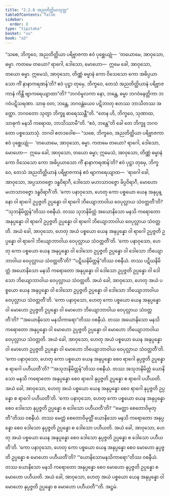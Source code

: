 ```yaml
---
title: "2.2.8 အညတိတ္ထိယသုတ္တ"
tableOfContents: false
sidebar:
  order: 8
type: "tipitaka"
basket: "su"
book: "a3"
---
```



<DynamicBreadcrumb />

<Division number="69" book="a3" e="ch" v="15" p="199">

<Paragraph number="588" book="a3">
“သစေ, ဘိက္ခဝေ, အညတိတ္ထိယာ ပရိဗ္ဗာဇကာ ဧဝံ ပုစ္ဆေယျုံ—  ‘တယောမေ, အာဝုသော, ဓမ္မာ. ကတမေ တယော? ရာဂေါ, ဒေါသော, မောဟော—  ဣမေ ခေါ, အာဝုသော, တယော ဓမ္မာ. ဣမေသံ, အာဝုသော, တိဏ္ဏံ ဓမ္မာနံ ကော ဝိသေသော ကော အဓိပ္ပယာသော ကိံ နာနာကရဏန်’တိ? ဧဝံ ပုဋ္ဌာ တုမှေ, ဘိက္ခဝေ, တေသံ အညတိတ္ထိယာနံ ပရိဗ္ဗာဇကာနံ ကိန္တိ ဗျာကရေယျာထာ”တိ? “ဘဂဝံမူလကာ နော, ဘန္တေ, ဓမ္မာ ဘဂဝံနေတ္တိကာ ဘဂဝံပဋိသရဏာ. သာဓု ဝတ, ဘန္တေ, ဘဂဝန္တံယေဝ ပဋိဘာတု ဧတဿ ဘာသိတဿ အတ္ထော. ဘဂဝတော သုတွာ ဘိက္ခူ ဓာရေဿန္တီ”တိ. “တေန ဟိ, ဘိက္ခဝေ, သုဏာထ, သာဓုကံ မနသိ ကရောထ, ဘာသိဿာမီ”တိ. “ဧဝံ, ဘန္တေ”တိ ခေါ တေ ဘိက္ခူ ဘဂဝတော ပစ္စဿောသုံ. ဘဂဝါ ဧတဒဝေါစ—
</Paragraph>

<Paragraph number="589" book="a3">
“သစေ, ဘိက္ခဝေ, အညတိတ္ထိယာ ပရိဗ္ဗာဇကာ ဧဝံ ပုစ္ဆေယျုံ—  ‘တယောမေ, အာဝုသော, ဓမ္မာ. ကတမေ တယော? ရာဂေါ, ဒေါသော, မောဟော—  ဣမေ ခေါ, အာဝုသော, တယော ဓမ္မာ; ဣမေသံ, အာဝုသော, တိဏ္ဏံ ဓမ္မာနံ ကော ဝိသေသော ကော အဓိပ္ပယာသော ကိံ နာနာကရဏန်’တိ? ဧဝံ ပုဋ္ဌာ တုမှေ, ဘိက္ခဝေ, တေသံ အညတိတ္ထိယာနံ ပရိဗ္ဗာဇကာနံ ဧဝံ ဗျာကရေယျာထ—  ‘ရာဂေါ ခေါ, အာဝုသော, အပ္ပသာဝဇ္ဇော ဒန္ဓဝိရာဂီ, ဒေါသော မဟာသာဝဇ္ဇော ခိပ္ပဝိရာဂီ, မောဟော မဟာသာဝဇ္ဇော ဒန္ဓဝိရာဂီ’တိ.
</Paragraph>

<Paragraph number="590" book="a3">
‘ကော ပနာဝုသော, ဟေတု ကော ပစ္စယော ယေန အနုပ္ပန္နော ဝါ ရာဂေါ ဥပ္ပဇ္ဇတိ ဥပ္ပန္နော ဝါ ရာဂေါ ဘိယျောဘာဝါယ ဝေပုလ္လာယ သံဝတ္တတီ’တိ? ‘“သုဘနိမိတ္တန်”တိဿ ဝစနီယံ. တဿ သုဘနိမိတ္တံ အယောနိသော မနသိ ကရောတော အနုပ္ပန္နော ဝါ ရာဂေါ ဥပ္ပဇ္ဇတိ ဥပ္ပန္နော ဝါ ရာဂေါ ဘိယျောဘာဝါယ ဝေပုလ္လာယ သံဝတ္တတိ. အယံ ခေါ, အာဝုသော, ဟေတု အယံ ပစ္စယော ယေန အနုပ္ပန္နော ဝါ ရာဂေါ ဥပ္ပဇ္ဇတိ ဥပ္ပန္နော ဝါ ရာဂေါ ဘိယျောဘာဝါယ ဝေပုလ္လာယ သံဝတ္တတီ’တိ.
</Paragraph>

<Paragraph number="591" book="a3">
‘ကော ပနာဝုသော, ဟေတု ကော ပစ္စယော ယေန အနုပ္ပန္နော ဝါ ဒေါသော ဥပ္ပဇ္ဇတိ ဥပ္ပန္နော ဝါ ဒေါသော ဘိယျောဘာဝါယ ဝေပုလ္လာယ သံဝတ္တတီ’တိ? ‘“ပဋိဃနိမိတ္တန်”တိဿ ဝစနီယံ. တဿ ပဋိဃနိမိတ္တံ အယောနိသော မနသိ ကရောတော အနုပ္ပန္နော ဝါ ဒေါသော ဥပ္ပဇ္ဇတိ ဥပ္ပန္နော ဝါ ဒေါသော ဘိယျောဘာဝါယ ဝေပုလ္လာယ သံဝတ္တတိ. အယံ ခေါ, အာဝုသော, ဟေတု အယံ ပစ္စယော ယေန အနုပ္ပန္နော ဝါ ဒေါသော ဥပ္ပဇ္ဇတိ ဥပ္ပန္နော ဝါ ဒေါသော ဘိယျောဘာဝါယ ဝေပုလ္လာယ သံဝတ္တတီ’တိ.
</Paragraph>

<Paragraph number="592" book="a3">
‘ကော ပနာဝုသော, ဟေတု ကော ပစ္စယော ယေန အနုပ္ပန္နော ဝါ မောဟော ဥပ္ပဇ္ဇတိ ဥပ္ပန္နော ဝါ မောဟော ဘိယျောဘာဝါယ ဝေပုလ္လာယ သံဝတ္တတီ’တိ? ‘“အယောနိသော မနသိကာရော”တိဿ ဝစနီယံ. တဿ အယောနိသော မနသိ ကရောတော အနုပ္ပန္နော ဝါ မောဟော ဥပ္ပဇ္ဇတိ ဥပ္ပန္နော ဝါ မောဟော ဘိယျောဘာဝါယ ဝေပုလ္လာယ သံဝတ္တတိ. အယံ ခေါ, အာဝုသော, ဟေတု အယံ ပစ္စယော ယေန အနုပ္ပန္နော ဝါ မောဟော ဥပ္ပဇ္ဇတိ ဥပ္ပန္နော ဝါ မောဟော ဘိယျောဘာဝါယ ဝေပုလ္လာယ သံဝတ္တတီ’တိ.
</Paragraph>

<Paragraph number="593" book="a3">
‘ကော ပနာဝုသော, ဟေတု ကော ပစ္စယော ယေန အနုပ္ပန္နော စေဝ ရာဂေါ နုပ္ပဇ္ဇတိ ဥပ္ပန္နော စ ရာဂေါ ပဟီယတီ’တိ? ‘“အသုဘနိမိတ္တန်”တိဿ ဝစနီယံ. တဿ အသုဘနိမိတ္တံ ယောနိသော မနသိ ကရောတော အနုပ္ပန္နော စေဝ ရာဂေါ နုပ္ပဇ္ဇတိ ဥပ္ပန္နော စ ရာဂေါ ပဟီယတိ. အယံ ခေါ, အာဝုသော, ဟေတု အယံ ပစ္စယော ယေန အနုပ္ပန္နော စေဝ ရာဂေါ နုပ္ပဇ္ဇတိ ဥပ္ပန္နော စ ရာဂေါ ပဟီယတီ’တိ.
</Paragraph>

<Paragraph number="594" book="a3">
‘ကော ပနာဝုသော, ဟေတု ကော ပစ္စယော ယေန အနုပ္ပန္နော စေဝ ဒေါသော နုပ္ပဇ္ဇတိ ဥပ္ပန္နော စ ဒေါသော ပဟီယတီ’တိ? ‘“မေတ္တာ စေတောဝိမုတ္တီ”တိဿ ဝစနီယံ. တဿ မေတ္တံ စေတောဝိမုတ္တိံ ယောနိသော မနသိ ကရောတော အနုပ္ပန္နော စေဝ ဒေါသော နုပ္ပဇ္ဇတိ ဥပ္ပန္နော စ ဒေါသော ပဟီယတိ. အယံ ခေါ, အာဝုသော, ဟေတု အယံ ပစ္စယော ယေန အနုပ္ပန္နော စေဝ ဒေါသော နုပ္ပဇ္ဇတိ ဥပ္ပန္နော စ ဒေါသော ပဟီယတီ’တိ.
</Paragraph>

<Paragraph number="595" book="a3">
‘ကော ပနာဝုသော, ဟေတု ကော ပစ္စယော ယေန အနုပ္ပန္နော စေဝ မောဟော နုပ္ပဇ္ဇတိ ဥပ္ပန္နော စ မောဟော ပဟီယတီ’တိ? ‘“ယောနိသောမနသိကာရော”တိဿ ဝစနီယံ. တဿ ယောနိသော မနသိ ကရောတော အနုပ္ပန္နော စေဝ မောဟော နုပ္ပဇ္ဇတိ ဥပ္ပန္နော စ မောဟော ပဟီယတိ. အယံ ခေါ, အာဝုသော, ဟေတု အယံ ပစ္စယော ယေန အနုပ္ပန္နော ဝါ မောဟော နုပ္ပဇ္ဇတိ ဥပ္ပန္နော စ မောဟော ပဟီယတီ’”တိ.

</Paragraph>
</Division>

<Paragraph number="596" type="center" book="a3">
အဋ္ဌမံ.
</Paragraph>